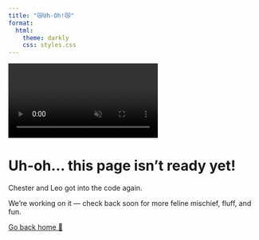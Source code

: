 ```yaml
---
title: "😿Uh-Oh!😿"
format: 
  html:
    theme: darkly
    css: styles.css
---
```


<div class="video-wrapper">
  <video autoplay loop muted playsinline class="circle-video">
    <source src="/media/crazycat.mp4" type="video/mp4">
    Your browser does not support the video tag.
  </video>
</div>

# Uh-oh... this page isn’t ready yet!

Chester and Leo got into the code again.

We’re working on it — check back soon for more feline mischief, fluff, and fun.

[Go back home 🏡](index.qmd)